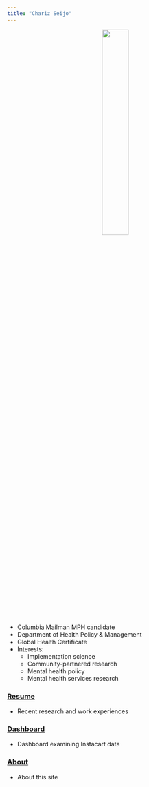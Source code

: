 ```yaml
---
title: "Chariz Seijo"
---
```


<center> <img src="images/chariz.jpg" style="width:35%"> </center>

* Columbia Mailman MPH candidate
* Department of Health Policy & Management
* Global Health Certificate
* Interests: 
    - Implementation science
    - Community-partnered research
    - Mental health policy
    - Mental health services research

### [Resume](resume.html)

* Recent research and work experiences

### [Dashboard](plotly.html)

* Dashboard examining Instacart data

### [About](about.html)

* About this site
